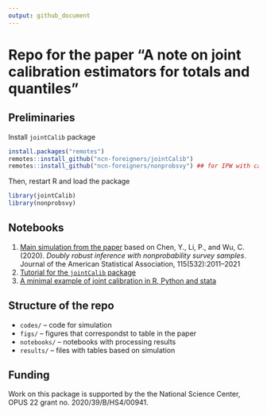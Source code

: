 ```yaml
---
output: github_document
---
```


# Repo for the paper "A note on joint calibration estimators for totals and quantiles"

## Preliminaries

Install `jointCalib` package

```r
install.packages("remotes")
remotes::install_github("ncn-foreigners/jointCalib")
remotes::install_github("ncn-foreigners/nonprobsvy") ## for IPW with calibration constraints
```

Then, restart R  and load the package

```r
library(jointCalib)
library(nonprobsvy)
```

## Notebooks

1. [Main simulation from the paper](https://htmlpreview.github.io/?https://raw.githubusercontent.com/ncn-foreigners/paper-note-joint-calibration/main/notebooks/sim-chen2020-jasa-modif-results.html) based on Chen, Y., Li, P., and Wu, C. (2020). *Doubly robust inference with nonprobability survey samples*. Journal of the American Statistical Association, 115(532):2011–2021
2. [Tutorial for the `jointCalib` package](https://github.com/ncn-foreigners/jointCalib)
3. [A minimal example of joint calibration in R, Python and stata](https://htmlpreview.github.io/?https://raw.githubusercontent.com/ncn-foreigners/paper-note-joint-calibration/main/notebooks/qcalib-r-python-stata.html)

## Structure of the repo

+ `codes/` -- code for simulation
+ `figs/` -- figures that correspondst to table in the paper
+ `notebooks/` -- notebooks with processing results
+ `results/` -- files with tables based on simulation

## Funding

Work on this package is supported by the the National Science Center, OPUS 22 grant no. 2020/39/B/HS4/00941.

